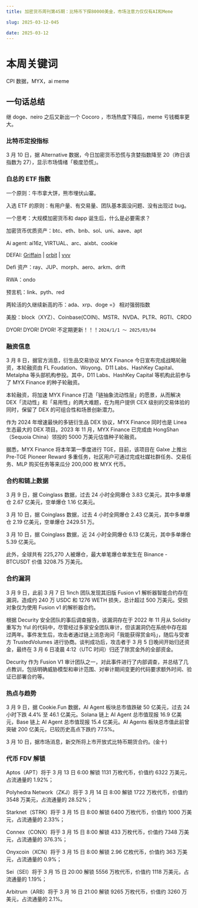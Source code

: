 ```yaml
---
title: 加密货币周刊第45期：比特币下探80000美金，市场注意力仅仅有AI和Meme

slug: 2025-03-12-045

date: 2025-03-12
---
```


# 本周关键词

CPI 数据，MYX，ai meme

## 一句话总结

继 doge、neiro 之后又新出一个 Cocoro ，市场热度下降后，meme 亏钱概率更大。

### 比特币定投指标

3 月 10 日，据 Alternative 数据，今日加密货币恐慌与贪婪指数降至 20（昨日该指数为 27），显示市场情绪「极度恐慌」。

### 白总的 ETF 指数

一个原则：牛市拿大饼，熊市埋伏山寨。

入选 ETF 的原则：有用户量、有交易量、团队基本面没问题、没有出现过 bug。

一个思考：大规模加密货币和 dapp 诞生后，什么是必要需求？

加密货币优质资产：btc、eth、bnb、sol、uni、aave、apt

Ai agent: ai16z, VIRTUAL、arc、aixbt、cookie

DEFAI: [Griffain](https://www.cookie.fun/zh/agent/griffain) | [orbit](https://www.cookie.fun/zh/agent/orbit) | [vvv](https://www.cookie.fun/zh/agent/vvv)

Defi 资产：ray、JUP、morph、aero、arkm、drift

RWA：ondo

预言机：link、pyth、red

两轮活的久继续新高的币：ada、xrp、doge =》 相对强弱指数

美股：block（XYZ）、Coinbase(COIN)、MSTR、NVDA、PLTR、RGTI、CRDO

DYOR! DYOR! DYOR! 不定期更新！！！`2024/1/1 ～ 2025/03/04`

### 融资信息

3 月 8 日，据官方消息，衍生品交易协议 MYX Finance 今日宣布完成战略轮融资，本轮融资由 FL Foudation、Woyong、D11 Labs、HashKey Capital、Metalpha 等头部机构参投。其中，D11 Labs、HashKey Capital 等机构此前参与了 MYX Finance 的种子轮融资。

本轮融资，将加速 MYX Finance 打造「链抽象流动性层」的愿景，从而解决 DEX「流动性」和「易用性」的两大难题，在为用户提供 CEX 级别的交易体验的同时，保留了 DEX 的可组合性和场景创新潜力。

作为 2024 年增速最快的多链衍生品 DEX 协议，MYX Finance 同时也是 Linea 生态最大的 DEX 项目。2023 年 11 月，MYX Finance 已完成由 HongShan（Sequoia China）领投的 5000 万美元估值种子轮融资。

据悉，MYX Finance 将本年第一季度进行 TGE，目前，该项目在 Galxe 上推出 Pre-TGE Pioneer Reward 多重任务，社区用户可通过完成社媒社群任务、交易任务、MLP 购买任务等来瓜分 200,000 枚 MYX 代币。

### 合约和链上数据

3 月 9 日，据 Coinglass 数据，过去 24 小时全网爆仓 3.83 亿美元，其中多单爆仓 2.67 亿美元，空单爆仓 1.16 亿美元。

3 月 10 日，据 Coinglass 数据，过去 4 小时全网爆仓 2.43 亿美元，其中多单爆仓 2.19 亿美元，空单爆仓 2429.51 万。

3 月 10 日，据 Coinglass 数据，近 24 小时全网爆仓 6.13 亿美元，其中多单爆仓 5.39 亿美元。

此外，全球共有 225,270 人被爆仓，最大单笔爆仓单发生在 Binance - BTCUSDT 价值 3208.75 万美元。

### 合约漏洞

3 月 9 日，此前 3 月 7 日 1inch 团队发现其旧版 Fusion v1 解析器智能合约存在漏洞，造成约 240 万 USDC 和 1276 WETH 损失，总计超过 500 万美元。受损对象仅为使用 Fusion v1 的解析器合约。

根据 Decurity 安全团队的事后调查报告，该漏洞存在于 2022 年 11 月从 Solidity 重写为 Yul 的代码中，尽管经过多家安全团队审计，但该漏洞仍在系统中存在超过两年。事件发生后，攻击者通过链上消息询问「我能获得赏金吗」，随后与受害方 TrustedVolumes 进行协商。谈判成功后，攻击者于 3 月 5 日晚间开始归还资金，最终在 3 月 6 日凌晨 4:12（UTC 时间）归还了除赏金外的全部资金。

Decurity 作为 Fusion V1 审计团队之一，对此事件进行了内部调查，并总结了几点教训，包括明确威胁模型和审计范围、对审计期间变更的代码要求额外时间、验证已部署合约等。

### 热点与趋势

3 月 9 日，据 Cookie.Fun 数据，AI Agent 板块总市值跌破 50 亿美元，过去 24 小时下跌 4.4% 至 46.1 亿美元。Solana 链上 AI Agent 总市值现报 16.9 亿美元，Base 链上 AI Agent 总市值现报 15.4 亿美元。AI Agents 板块总市值此前曾突破 200 亿美元，已较历史高点下跌约 77.5%。

3 月 10 日，据市场消息，新交所将上市开放式比特币期货合约。(金十)

### 代币 FDV 解锁

Aptos（APT）将于 3 月 13 日 6:00 解锁 1131 万枚代币，价值约 6322 万美元，占流通量的 1.92%；

Polyhedra Network（ZKJ）将于 3 月 14 日 8:00 解锁 1722 万枚代币，价值约 3548 万美元，占流通量的 28.52%；

Starknet（STRK）将于 3 月 15 日 8:00 解锁 6400 万枚代币，价值约 1000 万美元，占流通量的 2.33%；

Connex（CONX）将于 3 月 15 日 8:00 解锁 433 万枚代币，价值约 7348 万美元，占流通量的 376.3%；

Onyxcoin（XCN）将于 3 月 15 日 8:00 解锁 2.96 亿枚代币，价值约 363 万美元，占流通量的 0.9%；

Sei（SEI）将于 3 月 15 日 20:00 解锁 5556 万枚代币，价值约 1118 万美元，占流通量的 1.19%；

Arbitrum（ARB）将于 3 月 16 日 21:00 解锁 9265 万枚代币，价值约 3260 万美元，占流通量的 2.1%。

